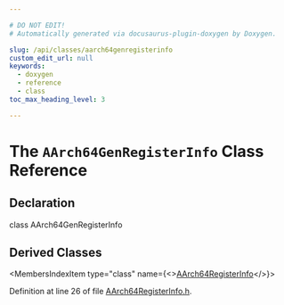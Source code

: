 ```yaml
---

# DO NOT EDIT!
# Automatically generated via docusaurus-plugin-doxygen by Doxygen.

slug: /api/classes/aarch64genregisterinfo
custom_edit_url: null
keywords:
  - doxygen
  - reference
  - class
toc_max_heading_level: 3

---
```





# The `AArch64GenRegisterInfo` Class Reference

<DoxygenPage pluginConfig={pluginConfig}>



## Declaration

<CodeBlock>class AArch64GenRegisterInfo</CodeBlock>

## Derived Classes

<MembersIndex>

<MembersIndexItem
  type="class"
  name={<><a href="/docs/api/classes/llvm/aarch64registerinfo">AArch64RegisterInfo</a></>}>
</MembersIndexItem>

</MembersIndex>


Definition at line 26 of file <a href="/docs/api/files/lib/lib/target/lib/target/aarch64/aarch64registerinfo-h">AArch64RegisterInfo.h</a>.

</DoxygenPage>
